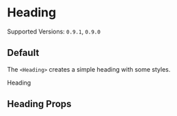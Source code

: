 

<Meta title="Elements/Heading" component={Heading} />

# Heading

Supported Versions: `0.9.1`, `0.9.0`

## Default

The `<Heading>` creates a simple heading with some styles.

<Canvas>
  <Story name="default">
    <Block className="has-text-centered">
      <Heading>Heading</Heading>
      <Title subtitle>123</Title>
    </Block>
  </Story>
</Canvas>

## Heading Props

<ArgsTable of={Heading} />

